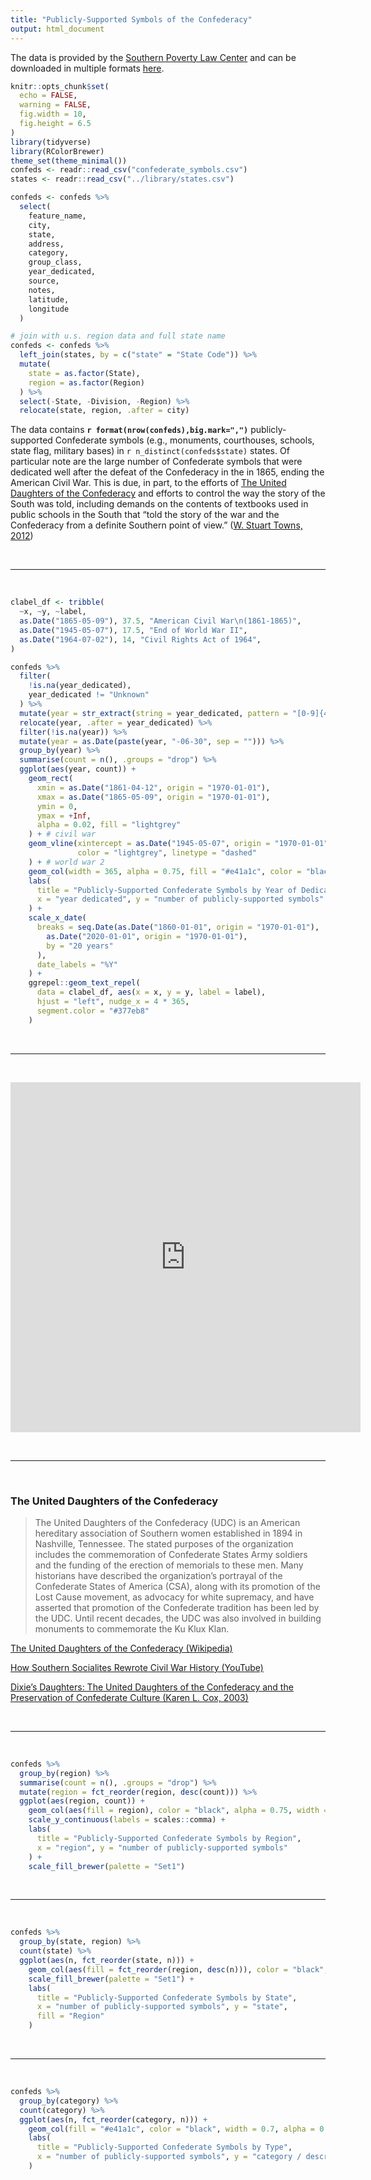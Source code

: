 ```yaml
---
title: "Publicly-Supported Symbols of the Confederacy"
output: html_document
---
```


The data is provided by the [Southern Poverty Law Center](https://www.splcenter.org) and can be downloaded in multiple formats [here](https://splcenter.carto.com/tables/confederate_symbols/public).

```r
knitr::opts_chunk$set(
  echo = FALSE,
  warning = FALSE,
  fig.width = 10,
  fig.height = 6.5
)
library(tidyverse)
library(RColorBrewer)
theme_set(theme_minimal())
confeds <- readr::read_csv("confederate_symbols.csv")
states <- readr::read_csv("../library/states.csv")
```

```r
confeds <- confeds %>%
  select(
    feature_name,
    city,
    state,
    address,
    category,
    group_class,
    year_dedicated,
    source,
    notes,
    latitude,
    longitude
  )

# join with u.s. region data and full state name
confeds <- confeds %>%
  left_join(states, by = c("state" = "State Code")) %>%
  mutate(
    state = as.factor(State),
    region = as.factor(Region)
  ) %>%
  select(-State, -Division, -Region) %>%
  relocate(state, region, .after = city)
```

The data contains **`r format(nrow(confeds),big.mark=",")`** publicly-supported Confederate symbols (e.g., monuments, courthouses, schools, state flag, military bases) in `r n_distinct(confeds$state)` states. Of particular note are the large number of Confederate symbols that were dedicated well after the defeat of the Confederacy in the in 1865, ending the American Civil War. This is due, in part, to the efforts of [The United Daughters of the Confederacy](https://en.wikipedia.org/wiki/United_Daughters_of_the_Confederacy) and efforts to control the way the story of the South was told, including demands on the contents of textbooks used in public schools in the South that "told the story of the war and the Confederacy from a definite Southern point of view." ([W. Stuart Towns, 2012](https://www.amazon.com/Enduring-Legacy-Rhetoric-Ritual-Cause-ebook/dp/B007BLO65Q/))

<br>

---

<br>

```r
clabel_df <- tribble(
  ~x, ~y, ~label,
  as.Date("1865-05-09"), 37.5, "American Civil War\n(1861-1865)",
  as.Date("1945-05-07"), 17.5, "End of World War II",
  as.Date("1964-07-02"), 14, "Civil Rights Act of 1964",
)

confeds %>%
  filter(
    !is.na(year_dedicated),
    year_dedicated != "Unknown"
  ) %>%
  mutate(year = str_extract(string = year_dedicated, pattern = "[0-9]{4}")) %>%
  relocate(year, .after = year_dedicated) %>%
  filter(!is.na(year)) %>%
  mutate(year = as.Date(paste(year, "-06-30", sep = ""))) %>%
  group_by(year) %>%
  summarise(count = n(), .groups = "drop") %>%
  ggplot(aes(year, count)) +
    geom_rect(
      xmin = as.Date("1861-04-12", origin = "1970-01-01"),
      xmax = as.Date("1865-05-09", origin = "1970-01-01"),
      ymin = 0,
      ymax = +Inf,
      alpha = 0.02, fill = "lightgrey"
    ) + # civil war
    geom_vline(xintercept = as.Date("1945-05-07", origin = "1970-01-01"),
               color = "lightgrey", linetype = "dashed"
    ) + # world war 2
    geom_col(width = 365, alpha = 0.75, fill = "#e41a1c", color = "black") +
    labs(
      title = "Publicly-Supported Confederate Symbols by Year of Dedication",
      x = "year dedicated", y = "number of publicly-supported symbols"
    ) +
    scale_x_date(
      breaks = seq.Date(as.Date("1860-01-01", origin = "1970-01-01"),
        as.Date("2020-01-01", origin = "1970-01-01"),
        by = "20 years"
      ),
      date_labels = "%Y"
    ) +
    ggrepel::geom_text_repel(
      data = clabel_df, aes(x = x, y = y, label = label),
      hjust = "left", nudge_x = 4 * 365,
      segment.color = "#377eb8"
    )
```

<br>

---

<br>

<center>
<iframe width="560" height="560" src="https://www.youtube.com/embed/55ehKPUm7dc" frameborder="0" allow="accelerometer; autoplay; encrypted-media; gyroscope; picture-in-picture" allowfullscreen></iframe>
</center>

<br>

---

<br>

### The United Daughters of the Confederacy

>The United Daughters of the Confederacy (UDC) is an American hereditary association of Southern women established in 1894 in Nashville, Tennessee. The stated purposes of the organization includes the commemoration of Confederate States Army soldiers and the funding of the erection of memorials to these men. Many historians have described the organization's portrayal of the Confederate States of America (CSA), along with its promotion of the Lost Cause movement, as advocacy for white supremacy, and have asserted that promotion of the Confederate tradition has been led by the UDC. Until recent decades, the UDC was also involved in building monuments to commemorate the Ku Klux Klan.

[The United Daughters of the Confederacy (Wikipedia)](https://en.wikipedia.org/wiki/United_Daughters_of_the_Confederacy)

[How Southern Socialites Rewrote Civil War History (YouTube)](https://youtu.be/dOkFXPblLpU)

[Dixie's Daughters: The United Daughters of the Confederacy and the Preservation of Confederate Culture (Karen L. Cox, 2003)](https://archive.org/details/dixiesdaughtersu00coxk)


<br>

---

<br>

```r
confeds %>%
  group_by(region) %>%
  summarise(count = n(), .groups = "drop") %>%
  mutate(region = fct_reorder(region, desc(count))) %>%
  ggplot(aes(region, count)) +
    geom_col(aes(fill = region), color = "black", alpha = 0.75, width = 0.7, show.legend = FALSE) +
    scale_y_continuous(labels = scales::comma) +
    labs(
      title = "Publicly-Supported Confederate Symbols by Region",
      x = "region", y = "number of publicly-supported symbols"
    ) +
    scale_fill_brewer(palette = "Set1")
```

<br>

---

<br>

```r
confeds %>%
  group_by(state, region) %>%
  count(state) %>%
  ggplot(aes(n, fct_reorder(state, n))) +
    geom_col(aes(fill = fct_reorder(region, desc(n))), color = "black", width = 0.7, alpha = 0.75) +
    scale_fill_brewer(palette = "Set1") +
    labs(
      title = "Publicly-Supported Confederate Symbols by State",
      x = "number of publicly-supported symbols", y = "state",
      fill = "Region"
    )
```

<br>

---

<br>

```r
confeds %>%
  group_by(category) %>%
  count(category) %>%
  ggplot(aes(n, fct_reorder(category, n))) +
    geom_col(fill = "#e41a1c", color = "black", width = 0.7, alpha = 0.75) +
    labs(
      title = "Publicly-Supported Confederate Symbols by Type",
      x = "number of publicly-supported symbols", y = "category / description"
    )
```

